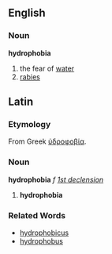 == English ==

=== Noun ===

'''hydrophobia'''

# the fear of [[water]]
# [[rabies]]

== Latin ==

=== Etymology ===

From Greek [[ὑδροφοβία]].

=== Noun ===

'''hydrophobia''' ''f'' ''[[Wiktionary Appendix:Latin first declension|1st declension]]''

# '''hydrophobia'''

=== Related Words ===

* [[hydrophobicus]]
* [[hydrophobus]]